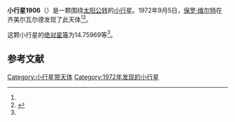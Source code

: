 {{Infobox planet
| bgcolour = #FFFFC0
| name = 1906 Naef
| symbol = 
| image = 
| caption = 
| discovery = yes
| discovery_ref = 
| discoverer = [[保罗·维尔特|保罗·维尔特]]
| discovery_site = [[齐美尔瓦尔德|齐美尔瓦尔德]] 
| discovered = 1972年9月5日
| designations = yes
| mp_name = 
| named_after = 
| alt_names = 1972 RC/ 1943 VF / 1952 DG1 / 1965 WF
| mp_category = [[主带小行星|主带小行星]]
| orbit_ref = <ref name="a">[http://ssd.jpl.nasa.gov/sbdb.cgi?sstr=1906 1906 Naef] {{Wayback|url=http://ssd.jpl.nasa.gov/sbdb.cgi?sstr=1906 |date=20210121062008 }}，小行星數據庫瀏覽器（JPL Small-Body Database Browser）－[[美国国家航空航天局|美国国家航空航天局]]喷气推进实验室</ref>
| epoch = 2456400.5 (2013年4月18日更新)
| aphelion = {{convert|2.6924662|AU|km|3|abbr=on|lk=out}}
| perihelion = {{convert|2.0548658|AU|km|3|abbr=on}}
| semimajor = {{convert|2.3736660|AU|km|3|abbr=on}}
| eccentricity = 0.1343071
| period = 1335.75818 [[日|日]]<br />3.66[[儒略年|儒略年]]
| avg_speed = 
| inclination = 6.47233
| asc_node = 354.91460
| mean_anomaly = 
| arg_peri = 14.75969
| satellites = 
| physical_characteristics = yes
| dimensions = 
| mass = 
| density = 
| surface_grav = 
| escape_velocity = 
| sidereal_day = 
| axial_tilt = 
| pole_ecliptic_lat = 
| pole_ecliptic_lon = 
| albedo = 
| temperatures= 
| temp_name1 = 
| mean_temp_1 = 
| max_temp_1 = 
| temp_name2 = 
| max_temp_2 = 
| spectral_type = 
| abs_magnitude = 14.75969
}}

'''小行星1906'''（{{lang-en|1906 Naef}}）是一颗围绕[[太阳|太阳]][[公转|公转]]的[[小行星|小行星]]。1972年9月5日，[[保罗·维尔特|保罗·维尔特]]在齐美尔瓦尔德发现了此天体<ref name="a" /><ref>{{cite news|title=小行星列表|url=http://cfa-www.harvard.edu/iau/lists/NumberedMPs.txt|accessdate=2013-07-08|newspaper=哈佛大学|archive-date=2008-05-17|archive-url=https://web.archive.org/web/20080517010638/http://cfa-www.harvard.edu/iau/lists/NumberedMPs.txt|dead-url=no}}</ref>。

这颗小行星的[[绝对星等|绝对星等]]为14.75969等<ref name="a" />。

==参考文献==
{{reflist}}
{{Minor Planet Number|[[小行星1905|小行星1905]]|[[小行星1907|小行星1907]]}}

{{小天体}}

[[Category:小行星带天体|Category:小行星带天体]]
[[Category:1972年发现的小行星|Category:1972年发现的小行星]]

{{asteroid-stub}}